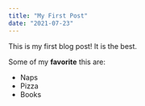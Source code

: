 ```yaml
---
title: "My First Post"
date: "2021-07-23"
---
```


This is my first blog post! It is the best.

Some of my **favorite** this are:

* Naps
* Pizza
* Books
